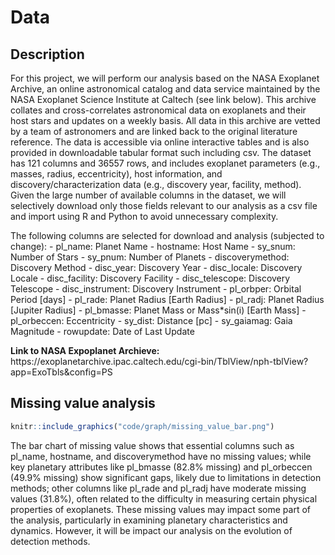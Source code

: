 # Data

## Description
For this project, we will perform our analysis based on the NASA Exoplanet Archive, an online astronomical catalog and data service maintained by the NASA Exoplanet Science Institute at Caltech (see link below). This archive collates and cross-correlates astronomical data on exoplanets and their host stars and updates on a weekly basis. All data in this archive are vetted by a team of astronomers and are linked back to the original literature reference. The data is accessible via online interactive tables and is also provided in downloadable tabular format such including csv. The dataset has 121 columns and 36557 rows, and includes exoplanet parameters (e.g., masses, radius, eccentricity), host information, and discovery/characterization data (e.g., discovery year, facility, method). Given the large number of available columns in the dataset, we will selectively download only those fields relevant to our analysis as a csv file and import using R and Python to avoid unnecessary complexity.

The following columns are selected for download and analysis (subjected to change): 
- pl_name: Planet Name
- hostname: Host Name
- sy_snum: Number of Stars
- sy_pnum: Number of Planets
- discoverymethod: Discovery Method
- disc_year: Discovery Year
- disc_locale: Discovery Locale
- disc_facility: Discovery Facility
- disc_telescope: Discovery Telescope
- disc_instrument: Discovery Instrument
- pl_orbper: Orbital Period [days]
- pl_rade: Planet Radius [Earth Radius]
- pl_radj: Planet Radius [Jupiter Radius]
- pl_bmasse: Planet Mass or Mass*sin(i) [Earth Mass]
- pl_orbeccen: Eccentricity
- sy_dist: Distance [pc]
- sy_gaiamag: Gaia Magnitude
- rowupdate: Date of Last Update

**Link to NASA Expoplanet Archieve:** https://exoplanetarchive.ipac.caltech.edu/cgi-bin/TblView/nph-tblView?app=ExoTbls&config=PS

## Missing value analysis

```r
knitr::include_graphics("code/graph/missing_value_bar.png")
```

The bar chart of missing value shows that essential columns such as pl_name, hostname, and discoverymethod have no missing values; while key planetary attributes like pl_bmasse (82.8% missing) and pl_orbeccen (49.9% missing) show significant gaps, likely due to limitations in detection methods; other columns like pl_rade and pl_radj have moderate missing values (31.8%), often related to the difficulty in measuring certain physical properties of exoplanets. These missing values may impact some part of the analysis, particularly in examining planetary characteristics and dynamics. However, it will be impact our analysis on the evolution of detection methods. 
